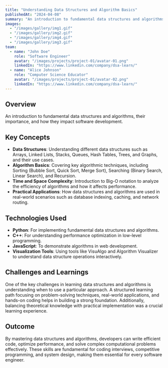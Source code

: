 ```yaml
---
title: "Understanding Data Structures and Algorithm Basics"
publishedAt: "2024-04-08"
summary: "An introduction to fundamental data structures and algorithms, their importance, and how they impact software development."
images:
  - "/images/gallery/img1.gif"
  - "/images/gallery/img2.gif"
  - "/images/gallery/img4.gif"
  - "/images/gallery/img3.gif"
team:
  - name: "John Doe"
    role: "Software Engineer"
    avatar: "/images/projects/project-01/avatar-01.png"
    linkedIn: "https://www.linkedin.com/company/dsa-learn/"
  - name: "Alice Johnson"
    role: "Computer Science Educator"
    avatar: "/images/projects/project-01/avatar-02.png"
    linkedIn: "https://www.linkedin.com/company/dsa-learn/"
---
```


## Overview

An introduction to fundamental data structures and algorithms, their importance, and how they impact software development.

## Key Concepts

- **Data Structures**: Understanding different data structures such as Arrays, Linked Lists, Stacks, Queues, Hash Tables, Trees, and Graphs, and their use cases.
- **Algorithm Basics**: Covering key algorithmic techniques, including Sorting (Bubble Sort, Quick Sort, Merge Sort), Searching (Binary Search, Linear Search), and Recursion.
- **Time and Space Complexity**: Introduction to Big-O notation to analyze the efficiency of algorithms and how it affects performance.
- **Practical Applications**: How data structures and algorithms are used in real-world scenarios such as database indexing, caching, and network routing.

## Technologies Used

- **Python**: For implementing fundamental data structures and algorithms.
- **C++**: For understanding performance optimization in low-level programming.
- **JavaScript**: To demonstrate algorithms in web development.
- **Visualization Tools**: Using tools like VisuAlgo and Algorithm Visualizer to understand data structure operations interactively.

## Challenges and Learnings

One of the key challenges in learning data structures and algorithms is understanding when to use a particular approach. A structured learning path focusing on problem-solving techniques, real-world applications, and hands-on coding helps in building a strong foundation. Additionally, balancing theoretical knowledge with practical implementation was a crucial learning experience.

## Outcome

By mastering data structures and algorithms, developers can write efficient code, optimize performance, and solve complex computational problems effectively. These skills are fundamental for coding interviews, competitive programming, and system design, making them essential for every software engineer.

